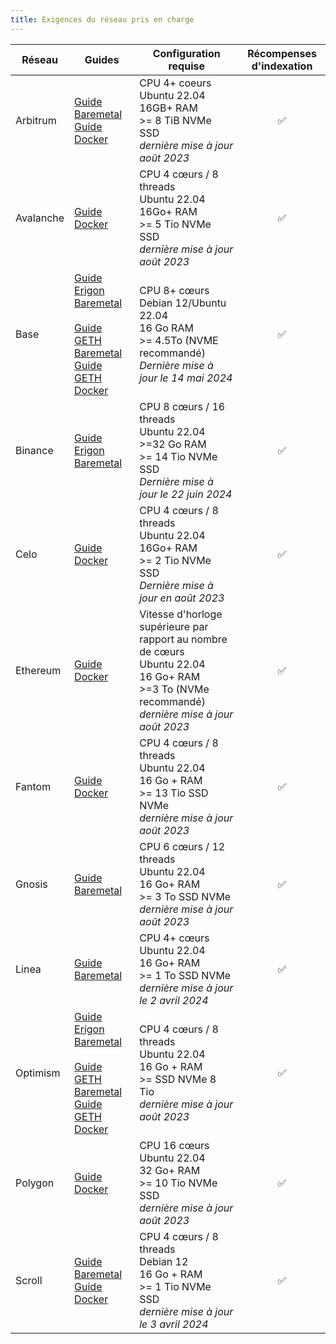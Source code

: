 ```yaml
---
title: Exigences du réseau pris en charge
---
```


| Réseau    | Guides                                                                                                                                                                                                                                                                                              | Configuration requise                                                                                                                                                 | Récompenses d'indexation |
| --------- | --------------------------------------------------------------------------------------------------------------------------------------------------------------------------------------------------------------------------------------------------------------------------------------------------- | --------------------------------------------------------------------------------------------------------------------------------------------------------------------- | :----------------------: |
| Arbitrum  | [Guide Baremetal ](https://docs.infradao.com/archive-nodes-101/arbitrum/baremetal)<br /> [Guide Docker ](https://docs.infradao.com/archive-nodes-101/arbitrum/docker)                                                                                                                               | CPU 4+ coeurs <br /> Ubuntu 22.04<br /> 16GB+ RAM<br /> >= 8 TiB NVMe SSD<br /> _dernière mise à jour août 2023_                                                      |             ✅            |
| Avalanche | [Guide Docker](https://docs.infradao.com/archive-nodes-101/avalanche/docker)                                                                                                                                                                                                                        | CPU 4 cœurs / 8 threads <br /> Ubuntu 22.04<br /> 16Go+ RAM<br /> >= 5 Tio NVMe SSD<br /> _dernière mise à jour août 2023_                                            |             ✅            |
| Base      | [Guide Erigon Baremetal ](https://docs.infradao.com/archive-nodes-101/base/erigon/baremetal)<br /><br /> [Guide GETH Baremetal ](https://docs.infradao.com/archive-nodes-101/base/geth/baremetal)<br /> [Guide GETH Docker ](https://docs.infradao.com/archive-nodes-101/base/geth/docker)          | CPU 8+ cœurs <br /> Debian 12/Ubuntu 22.04<br /> 16 Go RAM<br /> >= 4.5To (NVME recommandé)<br /> _Dernière mise à jour le 14 mai 2024_                               |             ✅            |
| Binance   | [Guide Erigon Baremetal ](https://docs.infradao.com/archive-nodes-101/binance/erigon/baremetal)                                                                                                                                                                                                     | CPU 8 cœurs / 16 threads <br /> Ubuntu 22.04<br /> >=32 Go RAM<br /> >= 14 Tio NVMe SSD<br /> _Dernière mise à jour le 22 juin 2024_                                  |             ✅            |
| Celo      | [Guide Docker](https://docs.infradao.com/archive-nodes-101/celo/docker)                                                                                                                                                                                                                             | CPU 4 cœurs / 8 threads <br /> Ubuntu 22.04<br /> 16Go+ RAM<br /> >= 2 Tio NVMe SSD<br /> _Dernière mise à jour en août 2023_                                         |             ✅            |
| Ethereum  | [Guide Docker](https://docs.infradao.com/archive-nodes-101/ethereum/erigon/docker)                                                                                                                                                                                                                  | Vitesse d'horloge supérieure par rapport au nombre de cœurs<br /> Ubuntu 22.04<br /> 16 Go+ RAM<br /> >=3 To (NVMe recommandé)<br /> _dernière mise à jour août 2023_ |             ✅            |
| Fantom    | [Guide Docker](https://docs.infradao.com/archive-nodes-101/fantom/docker)                                                                                                                                                                                                                           | CPU 4 cœurs / 8 threads<br /> Ubuntu 22.04<br /> 16 Go + RAM<br /> >= 13 Tio SSD NVMe<br /> _dernière mise à jour août 2023_                                          |             ✅            |
| Gnosis    | [Guide Baremetal](https://docs.infradao.com/archive-nodes-101/gnosis/erigon/baremetal)                                                                                                                                                                                                              | CPU 6 cœurs / 12 threads<br /> Ubuntu 22.04<br /> 16 Go+ RAM<br /> >= 3 To SSD NVMe<br /> _dernière mise à jour août 2023_                                            |             ✅            |
| Linea     | [Guide Baremetal ](https://docs.infradao.com/archive-nodes-101/linea/baremetal)                                                                                                                                                                                                                     | CPU 4+ cœurs<br /> Ubuntu 22.04<br /> 16 Go+ RAM<br /> >= 1 To SSD NVMe<br /> _dernière mise à jour le 2 avril 2024_                                                  |             ✅            |
| Optimism  | [Guide Erigon Baremetal](https://docs.infradao.com/archive-nodes-101/optimism/erigon/baremetal)<br /><br /> [Guide GETH Baremetal](https://docs.infradao.com/archive-nodes-101/optimism/geth/baremetal)<br /> [Guide GETH Docker](https://docs.infradao.com/archive-nodes-101/optimism/geth/docker) | CPU 4 cœurs / 8 threads<br /> Ubuntu 22.04<br /> 16 Go + RAM<br /> >= SSD NVMe 8 Tio<br /> _dernière mise à jour août 2023_                                           |             ✅            |
| Polygon   | [Guide Docker](https://docs.infradao.com/archive-nodes-101/polygon/docker)                                                                                                                                                                                                                          | CPU 16 cœurs<br /> Ubuntu 22.04<br /> 32 Go+ RAM<br /> >= 10 Tio NVMe SSD<br /> _dernière mise à jour août 2023_                                                      |             ✅            |
| Scroll    | [Guide Baremetal](https://docs.infradao.com/archive-nodes-101/scroll/baremetal)<br /> [Guide Docker](https://docs.infradao.com/archive-nodes-101/scroll/docker)                                                                                                                                     | CPU 4 cœurs / 8 threads<br /> Debian 12<br /> 16 Go + RAM<br /> >= 1 Tio NVMe SSD<br /> _dernière mise à jour le 3 avril 2024_                                        |             ✅            |
